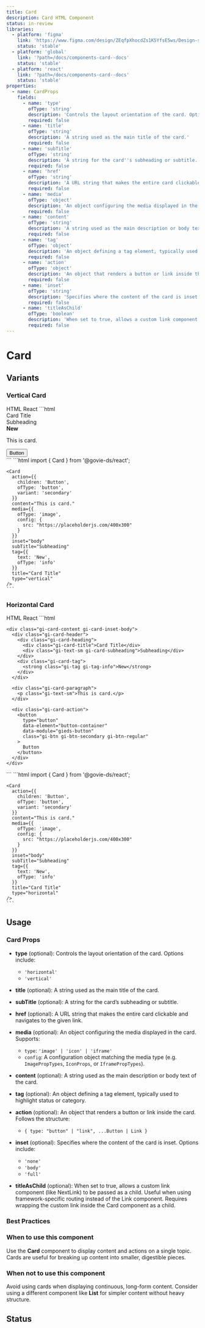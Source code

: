 ```yaml
---
title: Card
description: Card HTML Component
status: in-review
libraries:
  - platform: 'figma'
    link: 'https://www.figma.com/design/ZEqfpXhocdZs1K5YfsE5ws/Design-system?node-id=929-1576'
    status: 'stable'
  - platform: 'global'
    link: '?path=/docs/components-card--docs'
    status: 'stable'
  - platform: 'react'
    link: '?path=/docs/components-card--docs'
    status: 'stable'
properties:
  - name: CardProps
    fields:
      - name: 'type'
        ofType: 'string'
        description: 'Controls the layout orientation of the card. Options include: horizontal, vertical.'
        required: false
      - name: 'title'
        ofType: 'string'
        description: 'A string used as the main title of the card.'
        required: false
      - name: 'subTitle'
        ofType: 'string'
        description: 'A string for the card''s subheading or subtitle.'
        required: false
      - name: 'href'
        ofType: 'string'
        description: 'A URL string that makes the entire card clickable and navigates to the given link.'
        required: false
      - name: 'media'
        ofType: 'object'
        description: 'An object configuring the media displayed in the card. Supports: type (image, icon, iframe) and config object.'
        required: false
      - name: 'content'
        ofType: 'string'
        description: 'A string used as the main description or body text of the card.'
        required: false
      - name: 'tag'
        ofType: 'object'
        description: 'An object defining a tag element, typically used to highlight status or category.'
        required: false
      - name: 'action'
        ofType: 'object'
        description: 'An object that renders a button or link inside the card.'
        required: false
      - name: 'inset'
        ofType: 'string'
        description: 'Specifies where the content of the card is inset. Options include: none, body, full.'
        required: false
      - name: 'titleAsChild'
        ofType: 'boolean'
        description: 'When set to true, allows a custom link component to be passed as a child.'
        required: false
---
```


# Card

## Variants

### Vertical Card

<ComponentContainer>
  <Card
    action={{
      children: 'Button',
      ofType: 'button',
      variant: 'secondary',
    }}
    content="This is card."
    media={{
      ofType: 'image',
      config: {
        src: 'https://placeholderjs.com/400x300',
      },
    }}
    inset="body"
    subTitle="Subheading"
    tag={{
      text: 'New',
      ofType: 'info',
    }}
    title="Card Title"
    type="vertical"
  />
</ComponentContainer>

<Tabs id="tab1">
  <TabList>
    <TabItem value="tab11" checked>HTML</TabItem>
    <TabItem value="tab13">React</TabItem>
  </TabList>
  <TabPanel value="tab11">
  ```html
   <div class="gi-card gi-card-vertical gi-card-inset-body">
    <div class="gi-card-image">
      <a href="">
        <img src="https://placeholderjs.com/400x300" alt="" />
      </a>
    </div>
    <div class="gi-card-content gi-card-inset-body">
      <div class="gi-card-header">
        <div class="gi-card-heading">
          <div class="gi-card-title">Card Title</div>
          <div class="gi-text-sm gi-card-subheading">Subheading</div>
        </div>
        <div class="gi-card-tag">
          <strong class="gi-tag gi-tag-info">New</strong>
        </div>
      </div>
      <div class="gi-card-paragraph">
        <p class="gi-text-sm">This is card.</p>
      </div>
      <div class="gi-card-action">
        <button
          type="button"
          data-element="button-container"
          data-module="gieds-button"
          class="gi-btn gi-btn-secondary gi-btn-regular"
        >
          Button
        </button>
      </div>
    </div>
  </div>
  ```
  </TabPanel>
  <TabPanel value="tab13">
    ```html
    import { Card } from '@govie-ds/react';

    <Card
      action={{
        children: 'Button',
        ofType: 'button',
        variant: 'secondary'
      }}
      content="This is card."
      media={{
        ofType: 'image',
        config: {
          src: "https://placeholderjs.com/400x300"
        }
      }}
      inset="body"
      subTitle="Subheading"
      tag={{
        text: 'New',
        ofType: 'info'
      }}
      title="Card Title"
      type="vertical"
    />
    ```

  </TabPanel>
</Tabs>

### Horizontal Card

<ComponentContainer>
  <Card
    action={{
      children: 'Button',
      ofType: 'button',
      variant: 'secondary',
    }}
    content="This is card."
    media={{
      ofType: 'image',
      config: {
        src: 'https://placeholderjs.com/400x300',
      },
    }}
    inset="body"
    subTitle="Subheading"
    tag={{
      text: 'New',
      ofType: 'info',
    }}
    title="Card Title"
    type="horizontal"
  />
</ComponentContainer>

<Tabs id="tab2">
  <TabList>
    <TabItem value="tab21" checked>HTML</TabItem>
    <TabItem value="tab23">React</TabItem>
  </TabList>
  <TabPanel value="tab21">
  ```html
   <div class="gi-card gi-card-horizontal gi-card-inset-body">
    <div class="gi-card-image">
      <a href="">
        <img src="https://placeholderjs.com/400x300" alt="" />
      </a>
    </div>

    <div class="gi-card-content gi-card-inset-body">
      <div class="gi-card-header">
        <div class="gi-card-heading">
          <div class="gi-card-title">Card Title</div>
          <div class="gi-text-sm gi-card-subheading">Subheading</div>
        </div>
        <div class="gi-card-tag">
          <strong class="gi-tag gi-tag-info">New</strong>
        </div>
      </div>

      <div class="gi-card-paragraph">
        <p class="gi-text-sm">This is card.</p>
      </div>

      <div class="gi-card-action">
        <button
          type="button"
          data-element="button-container"
          data-module="gieds-button"
          class="gi-btn gi-btn-secondary gi-btn-regular"
        >
          Button
        </button>
      </div>
    </div>

  </div>
  ```
  </TabPanel>
  <TabPanel value="tab23">
    ```html
    import { Card } from '@govie-ds/react';

    <Card
      action={{
        children: 'Button',
        ofType: 'button',
        variant: 'secondary'
      }}
      content="This is card."
      media={{
        ofType: 'image',
        config: {
          src: "https://placeholderjs.com/400x300"
        }
      }}
      inset="body"
      subTitle="Subheading"
      tag={{
        text: 'New',
        ofType: 'info'
      }}
      title="Card Title"
      type="horizontal"
    />
    ```

  </TabPanel>
</Tabs>

## Usage

<ComponentPropertiesTable componentId="card" />

### Card Props

- **type** (optional): Controls the layout orientation of the card. Options include:

  - `'horizontal'`
  - `'vertical'`

- **title** (optional): A string used as the main title of the card.

- **subTitle** (optional): A string for the card’s subheading or subtitle.

- **href** (optional): A URL string that makes the entire card clickable and navigates to the given link.

- **media** (optional): An object configuring the media displayed in the card. Supports:

  - `type`: `'image' | 'icon' | 'iframe'`
  - `config`: A configuration object matching the media type (e.g. `ImagePropTypes`, `IconProps`, or `IframePropTypes`).

- **content** (optional): A string used as the main description or body text of the card.

- **tag** (optional): An object defining a tag element, typically used to highlight status or category.

- **action** (optional): An object that renders a button or link inside the card. Follows the structure:

  - `{ type: "button" | "link", ...Button | Link }`

- **inset** (optional): Specifies where the content of the card is inset. Options include:
  - `'none'`
  - `'body'`
  - `'full'`

- **titleAsChild** (optional): When set to true, allows a custom link component (like NextLink) to be passed as a child.
  Useful when using framework-specific routing instead of the Link component.
  Requires wrapping the custom link inside the Card component as a child.

### Best Practices

### When to use this component

Use the **Card** component to display content and actions on a single topic. Cards are useful for breaking up content into smaller, digestible pieces.

### When not to use this component

Avoid using cards when displaying continuous, long-form content. Consider using a different component like **List** for simpler content without heavy structure.

## Status

<ComponentStatusBlock componentId="card" />
